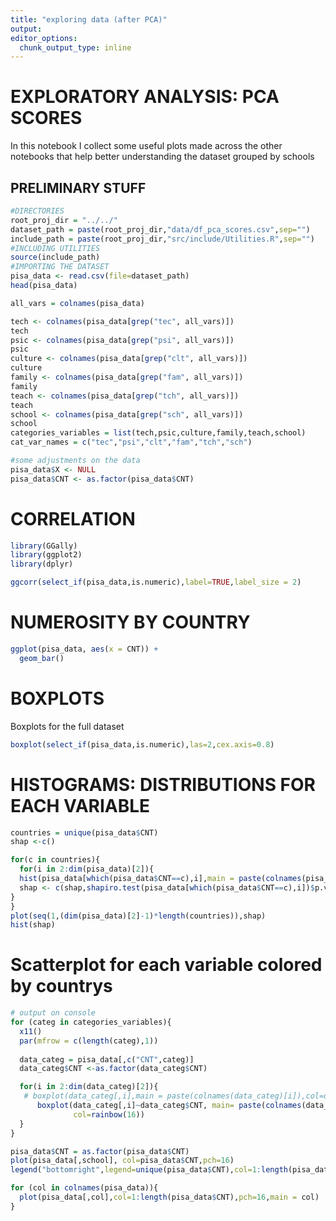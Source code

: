 ```yaml
---
title: "exploring data (after PCA)"
output: 
editor_options: 
  chunk_output_type: inline
---
```


# EXPLORATORY ANALYSIS: PCA SCORES

In this notebook I collect some useful plots made across the other notebooks that help better understanding the dataset grouped by schools

## PRELIMINARY STUFF

```r
#DIRECTORIES
root_proj_dir = "../../"
dataset_path = paste(root_proj_dir,"data/df_pca_scores.csv",sep="")
include_path = paste(root_proj_dir,"src/include/Utilities.R",sep="")
#INCLUDING UTILITIES
source(include_path)
#IMPORTING THE DATASET
pisa_data <- read.csv(file=dataset_path)
head(pisa_data)
```

```r
all_vars = colnames(pisa_data)

tech <- colnames(pisa_data[grep("tec", all_vars)])
tech
psic <- colnames(pisa_data[grep("psi", all_vars)])
psic
culture <- colnames(pisa_data[grep("clt", all_vars)])
culture
family <- colnames(pisa_data[grep("fam", all_vars)])
family
teach <- colnames(pisa_data[grep("tch", all_vars)])
teach
school <- colnames(pisa_data[grep("sch", all_vars)])
school
categories_variables = list(tech,psic,culture,family,teach,school)
cat_var_names = c("tec","psi","clt","fam","tch","sch")
```

```r
#some adjustments on the data
pisa_data$X <- NULL
pisa_data$CNT <- as.factor(pisa_data$CNT)
```

# CORRELATION

```r
library(GGally)
library(ggplot2)
library(dplyr)

ggcorr(select_if(pisa_data,is.numeric),label=TRUE,label_size = 2)
```

# NUMEROSITY BY COUNTRY

```r
ggplot(pisa_data, aes(x = CNT)) +
  geom_bar()
```

# BOXPLOTS

Boxplots for the full dataset

```r
boxplot(select_if(pisa_data,is.numeric),las=2,cex.axis=0.8)
```

# HISTOGRAMS: DISTRIBUTIONS FOR EACH VARIABLE

```r
countries = unique(pisa_data$CNT)
shap <-c()

for(c in countries){
  for(i in 2:dim(pisa_data)[2]){
  hist(pisa_data[which(pisa_data$CNT==c),i],main = paste(colnames(pisa_data)[i],c))
  shap <- c(shap,shapiro.test(pisa_data[which(pisa_data$CNT==c),i])$p.value)
}
}
plot(seq(1,(dim(pisa_data)[2]-1)*length(countries)),shap)
hist(shap)
```

# Scatterplot for each variable colored by countrys

```r
# output on console
for (categ in categories_variables){
  x11()
  par(mfrow = c(length(categ),1))
  
  data_categ = pisa_data[,c("CNT",categ)]
  data_categ$CNT <-as.factor(data_categ$CNT)

  for(i in 2:dim(data_categ)[2]){
   # boxplot(data_categ[,i],main = paste(colnames(data_categ)[i]),col=data_categ$CNT,pch=16)
      boxplot(data_categ[,i]~data_categ$CNT, main= paste(colnames(data_categ)[i]),las=2,
              col=rainbow(16))
  }
}
```

```r
pisa_data$CNT = as.factor(pisa_data$CNT)
plot(pisa_data[,school], col=pisa_data$CNT,pch=16)
legend("bottomright",legend=unique(pisa_data$CNT),col=1:length(pisa_data$CNT),pch=16)
```

```r
for (col in colnames(pisa_data)){
  plot(pisa_data[,col],col=1:length(pisa_data$CNT),pch=16,main = col)
}
```

